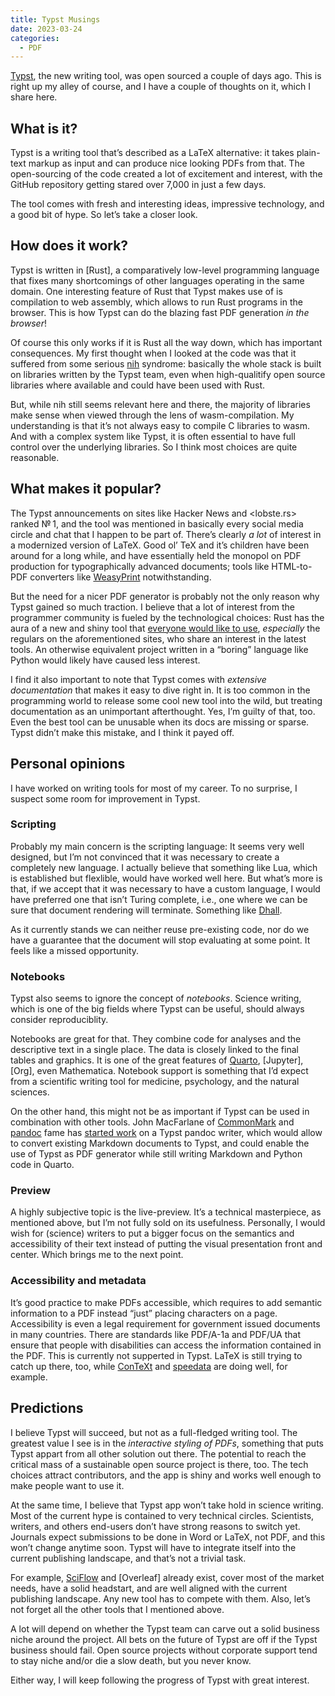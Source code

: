 ```yaml
---
title: Typst Musings
date: 2023-03-24
categories:
  - PDF
---
```


[Typst](https://typst.app), the new writing tool, was open sourced
a couple of days ago. This is right up my alley of course, and I
have a couple of thoughts on it, which I share here.

## What is it?

Typst is a writing tool that's described as a LaTeX alternative:
it takes plain-text markup as input and can produce nice looking
PDFs from that. The open-sourcing of the code created a lot of
excitement and interest, with the GitHub repository getting stared
over 7,000 in just a few days.

The tool comes with fresh and interesting ideas, impressive
technology, and a good bit of hype. So let's take a closer look.

## How does it work?

Typst is written in [Rust], a comparatively low-level programming
language that fixes many shortcomings of other languages operating
in the same domain. One interesting feature of Rust that Typst
makes use of is compilation to web assembly, which allows to run
Rust programs in the browser. This is how Typst can do the blazing
fast PDF generation *in the browser*!

Of course this only works if it is Rust all the way down, which
has important consequences. My first thought when I looked at the
code was that it suffered from some serious
[nih](https://en.wikipedia.org/wiki/Not_invented_here) syndrome:
basically the whole stack is built on libraries written by the
Typst team, even when high-qualitify open source libraries where
available and could have been used with Rust.

But, while nih still seems relevant here and there, the majority
of libraries make sense when viewed through the lens of
wasm-compilation. My understanding is that it's not always easy to
compile C libraries to wasm. And with a complex system like Typst,
it is often essential to have full control over the underlying
libraries. So I think most choices are quite reasonable.

## What makes it popular?

The Typst announcements on sites like Hacker News and <lobste.rs>
ranked № 1, and the tool was mentioned in basically every social
media circle and chat that I happen to be part of. There's clearly
*a lot* of interest in a modernized version of LaTeX. Good ol' TeX
and it's children have been around for a long while, and have
essentially held the monopol on PDF production for typographically
advanced documents; tools like HTML-to-PDF converters like
[WeasyPrint] notwithstanding.

But the need for a nicer PDF generator is probably not the only
reason why Typst gained so much traction. I believe that a lot of
interest from the programmer community is fueled by the
technological choices: Rust has the aura of a new and shiny tool
that [everyone would like to use], *especially* the regulars on
the aforementioned sites, who share an interest in the latest
tools. An otherwise equivalent project written in a "boring"
language like Python would likely have caused less interest.

I find it also important to note that Typst comes with *extensive
documentation* that makes it easy to dive right in. It is too
common in the programming world to release some cool new tool into
the wild, but treating documentation as an unimportant
afterthought. Yes, I'm guilty of that, too. Even the best tool can
be unusable when its docs are missing or sparse. Typst didn't make
this mistake, and I think it payed off.

## Personal opinions

I have worked on writing tools for most of my career. To no
surprise, I suspect some room for improvement in Typst.

### Scripting

Probably my main concern is the scripting language: It seems very
well designed, but I'm not convinced that it was necessary to
create a completely new language. I actually believe that
something like Lua, which is established but flexlible, would have
worked well here. But what's more is that, if we accept that it
was necessary to have a custom language, I would have preferred
one that isn't Turing complete, i.e., one where we can be sure
that document rendering will terminate. Something like [Dhall].

As it currently stands we can neither reuse pre-existing code, nor
do we have a guarantee that the document will stop evaluating at
some point. It feels like a missed opportunity.

### Notebooks

Typst also seems to ignore the concept of *notebooks*. Science
writing, which is one of the big fields where Typst can be useful,
should always consider reproduciblity.

Notebooks are great for that. They combine code for analyses and
the descriptive text in a single place. The data is closely linked
to the final tables and graphics. It is one of the great features
of [Quarto], [Jupyter], [Org], even Mathematica. Notebook support
is something that I'd expect from a scientific writing tool for
medicine, psychology, and the natural sciences.

On the other hand, this might not be as important if Typst can be
used in combination with other tools. John MacFarlane of
[CommonMark] and [pandoc] fame has [started work] on a Typst
pandoc writer, which would allow to convert existing Markdown
documents to Typst, and could enable the use of Typst as PDF
generator while still writing Markdown and Python code in Quarto.

### Preview

A highly subjective topic is the live-preview. It's a technical
masterpiece, as mentioned above, but I'm not fully sold on its
usefulness. Personally, I would wish for (science) writers to put
a bigger focus on the semantics and accessibility of their text
instead of putting the visual presentation front and center. Which
brings me to the next point.

### Accessibility and metadata

It's good practice to make PDFs accessible, which requires to add
semantic information to a PDF instead "just" placing characters on
a page. Accessibility is even a legal requirement for government
issued documents in many countries. There are standards like
PDF/A-1a and PDF/UA that ensure that people with disabilities can
access the information contained in the PDF. This is currently not
supperted in Typst. LaTeX is still trying to catch up there, too,
while [ConTeXt] and [speedata] are doing well, for example.

## Predictions

I believe Typst will succeed, but not as a full-fledged writing
tool. The greatest value I see is in the *interactive styling of
PDFs*, something that puts Typst appart from all other solution
out there. The potential to reach the critical mass of a
sustainable open source project is there, too. The tech choices
attract contributors, and the app is shiny and works well enough
to make people want to use it.

At the same time, I believe that Typst app won't take hold in
science writing. Most of the current hype is contained to very
technical circles. Scientists, writers, and others end-users don't
have strong reasons to switch yet. Journals expect submissions to
be done in Word or LaTeX, not PDF, and this won't change anytime
soon. Typst will have to integrate itself into the current
publishing landscape, and that's not a trivial task.

For example, [SciFlow] and [Overleaf] already exist, cover most of
the market needs, have a solid headstart, and are well aligned
with the current publishing landscape. Any new tool has to compete
with them. Also, let's not forget all the other tools that I
mentioned above.

A lot will depend on whether the Typst team can carve out a solid
business niche around the project. All bets on the future of Typst
are off if the Typst business should fail. Open source projects
without corporate support tend to stay niche and/or die a slow
death, but you never know.

Either way, I will keep following the progress of Typst with great
interest.

[CommonMark]: https://commonmark.org
[ConTeXt]: https://wiki.contextgarden.net/
[Dhall]: https://dhall-lang.org/
[Jypyter]: https://jupyter.org
[Quarto]: https://quarto.org
[SciFlow]: https://sciflow.net
[WeasyPrint]: https://weasyprint.org
[pandoc]: https://pandoc.org
[speedata]: https://speedata.de
[started work]: https://github.com/jgm/pandoc/issues/8713
[everyone would like to use]: https://stackoverflow.blog/2023/01/26/comparing-tag-trends-with-our-most-loved-programming-languages/
